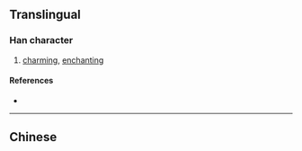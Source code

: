 {{character info/new}}
{{also|嫵}}
==Translingual==

===Han character===
{{Han char|rn=38|rad=女|as=04|sn=7|four=|canj=VMKU|ids=⿰女无}}

# [[charming]], [[enchanting]]

====References====
* {{Han ref|kx=0257.101|hdz=21029.120|uh=59A9|ud=22953}}

----

==Chinese==
{{zh-see|嫵}}